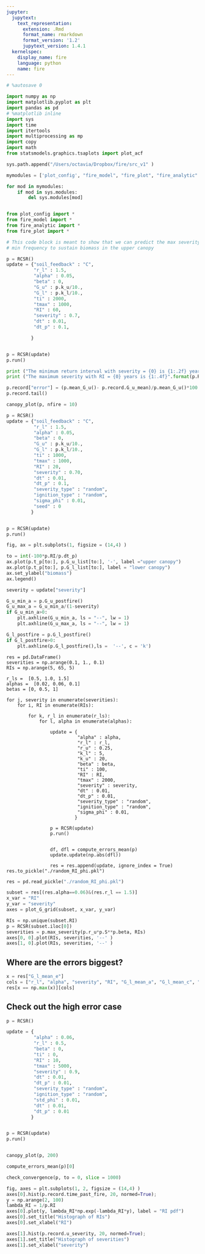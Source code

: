 ```yaml
---
jupyter:
  jupytext:
    text_representation:
      extension: .Rmd
      format_name: rmarkdown
      format_version: '1.2'
      jupytext_version: 1.4.1
  kernelspec:
    display_name: fire
    language: python
    name: fire
---
```


```python
# %autosave 0
```

```python
import numpy as np
import matplotlib.pyplot as plt
import pandas as pd
# %matplotlib inline
import sys
import time
import itertools
import multiprocessing as mp
import copy
import math
from statsmodels.graphics.tsaplots import plot_acf

sys.path.append("/Users/octavia/Dropbox/fire/src_v1" )

mymodules = ['plot_config', "fire_model", "fire_plot", "fire_analytic" ]

for mod in mymodules:
    if mod in sys.modules:
        del sys.modules[mod]


from plot_config import *
from fire_model import *
from fire_analytic import *
from fire_plot import *
```

```python
# This code block is meant to show that we can predict the max severity and 
# min frequency to sustain biomass in the upper canopy

p = RCSR()
update = {"soil_feedback" : "C",
          "r_l" : 1.5,          
          "alpha" : 0.05,
          "beta" : 0,
          "G_u" : p.k_u/10.,
          "G_l" : p.k_l/10., 
          "ti" : 2000, 
          "tmax" : 1000,
          "RI" : 60,
          "severity" : 0.7,
          "dt" : 0.01,
          "dt_p" : 0.1,

         }


p = RCSR(update)
p.run()

print ("The minimum return interval with severity = {0} is {1:.2f} years".format(p.severity,p.min_RI_u()))
print ("The maximum severity with RI = {0} years is {1:.4f}".format(p.RI, p.max_severity_u()))
```

```python
p.record["error"] = (p.mean_G_u()- p.record.G_u_mean)/p.mean_G_u()*100
p.record.tail()
```

```python
canopy_plot(p, nfire = 10)
```

```python
p = RCSR()
update = {"soil_feedback" : "C",
          "r_l" : 1.5,          
          "alpha" : 0.05,
          "beta" : 0,
          "G_u" : p.k_u/10.,
          "G_l" : p.k_l/10., 
          "ti" : 1000, 
          "tmax" : 1000,
          "RI" : 20,
          "severity" : 0.70,
          "dt" : 0.01,
          "dt_p" : 0.1,
          "severity_type" : "random",
          "ignition_type" : "random",          
          "sigma_phi" : 0.01,
          "seed" : 0
         }


p = RCSR(update)
p.run()


```

```python
fig, ax = plt.subplots(1, figsize = (14,4) )

to = int(-100*p.RI/p.dt_p)
ax.plot(p.t_p[to:], p.G_u_list[to:], '-', label ="upper canopy")        
ax.plot(p.t_p[to:], p.G_l_list[to:], label = "lower canopy")       
ax.set_ylabel("biomass")
ax.legend()

severity = update["severity"]

G_u_min_a = p.G_u_postfire()
G_u_max_a = G_u_min_a/(1-severity)
if G_u_min_a>0:
    plt.axhline(G_u_min_a, ls = "--", lw = 1)
    plt.axhline(G_u_max_a, ls = "--", lw = 1)

G_l_postfire = p.G_l_postfire()
if G_l_postfire>0:
    plt.axhline(p.G_l_postfire(),ls =  '--', c = 'k')


```




```
res = pd.DataFrame()
severities = np.arange(0.1, 1., 0.1)
RIs = np.arange(5, 65, 5)

r_ls =  [0.5, 1.0, 1.5]     
alphas =  [0.02, 0.06, 0.1]  
betas = [0, 0.5, 1]

for j, severity in enumerate(severities):
    for i, RI in enumerate(RIs):
       
        for k, r_l in enumerate(r_ls):
            for l, alpha in enumerate(alphas):

                update = {
                          "alpha" : alpha,
                          "r_l" : r_l,
                          "r_u" : 0.25,
                          "k_l" : 5,
                          "k_u" : 20,
                          "beta" : beta,
                          "ti" : 100, 
                          "RI" : RI,
                          "tmax" : 2000,
                          "severity" : severity,
                          "dt" : 0.01,
                          "dt_p" : 0.01,
                          "severity_type" : "random",
                          "ignition_type" : "random",          
                          "sigma_phi" : 0.01,                    
                         }            
                      
                p = RCSR(update)  
                p.run()
                            

                df, dfl = compute_errors_mean(p)
                update.update(np.abs(dfl))

                res = res.append(update, ignore_index = True)
res.to_pickle("./random_RI_phi.pkl")
```

```python
res = pd.read_pickle("./random_RI_phi.pkl")
```

```python
subset = res[(res.alpha==0.06)&(res.r_l == 1.5)]
x_var = "RI"
y_var = "severity"
axes = plot_G_grid(subset, x_var, y_var)

RIs = np.unique(subset.RI)
p = RCSR(subset.iloc[0])
severities = p.max_severity(p.r_u*p.S**p.beta, RIs)
axes[0, 0].plot(RIs, severities, '--' )
axes[1, 0].plot(RIs, severities, '--' )

```

## Where are the errors biggest?

```python
x = res["G_l_mean_e"]
cols = ["r_l", "alpha", "severity", "RI", "G_l_mean_a", "G_l_mean_c", "G_l_mean_e", "G_u_mean_e" ]
res[x == np.max(x)][cols]
```

## Check out the high error case

```python
p = RCSR()

update = {
          "alpha" : 0.06,
          "r_l" : 0.5,
          "beta" : 0,
          "ti" : 0, 
          "RI" : 10,
          "tmax" : 5000,
          "severity" : 0.9,
          "dt" : 0.01,
          "dt_p" : 0.01,
          "severity_type" : "random",
          "ignition_type" : "random",          
          "std_phi" : 0.01,                    
          "dt" : 0.01,
          "dt_p" : 0.01       
         }            


p = RCSR(update)
p.run()



```

```python
canopy_plot(p, 200)
```

```python
compute_errors_mean(p)[0]
```

```python
check_convergence(p, to = 0, slice = 1000)

```

```python
fig, axes = plt.subplots(1, 2, figsize = (14,4) )
axes[0].hist(p.record.time_past_fire, 20, normed=True);
y = np.arange(2, 100)
lambda_RI = 1/p.RI
axes[0].plot(y, lambda_RI*np.exp(-lambda_RI*y), label = "RI pdf")
axes[0].set_title("Histograph of RIs")
axes[0].set_xlabel("RI")

axes[1].hist(p.record.u_severity, 20, normed=True);
axes[1].set_title("Histograph of severities")
axes[1].set_xlabel("severity")
```

```python

```
